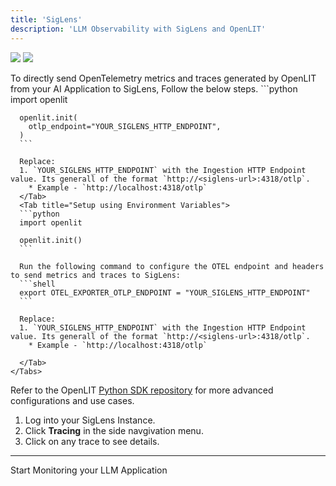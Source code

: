```yaml
---
title: 'SigLens'
description: 'LLM Observability with SigLens and OpenLIT'
---
```


<Frame>
  <img src="/images/siglens-dashboard-1.png" />
  <img src="/images/siglens-dashboard-2.png" />
</Frame>

To directly send OpenTelemetry metrics and traces generated by OpenLIT from your AI Application to SigLens, Follow the below steps.
<Steps>
  <Step title="Add the following two lines to your application code:">
    <Tabs>
      <Tab title="Setup using function arguments">
      ```python
      import openlit

      openlit.init(
        otlp_endpoint="YOUR_SIGLENS_HTTP_ENDPOINT", 
      )
      ```

      Replace:
      1. `YOUR_SIGLENS_HTTP_ENDPOINT` with the Ingestion HTTP Endpoint value. Its generall of the format `http://<siglens-url>:4318/otlp`. 
        * Example - `http://localhost:4318/otlp`
      </Tab>
      <Tab title="Setup using Environment Variables">
      ```python
      import openlit

      openlit.init()
      ```

      Run the following command to configure the OTEL endpoint and headers to send metrics and traces to SigLens:
      ```shell
      export OTEL_EXPORTER_OTLP_ENDPOINT = "YOUR_SIGLENS_HTTP_ENDPOINT"
      ```

      Replace:
      1. `YOUR_SIGLENS_HTTP_ENDPOINT` with the Ingestion HTTP Endpoint value. Its generall of the format `http://<siglens-url>:4318/otlp`. 
        * Example - `http://localhost:4318/otlp`

      </Tab>
    </Tabs>
  Refer to the OpenLIT [Python SDK repository](https://github.com/openlit/openlit/tree/main/sdk/python) for more advanced configurations and use cases.
  </Step>
  <Step title="Visualise the traces">
  1. Log into your SigLens Instance.
  1. Click **Tracing** in the side navgivation menu.
  1. Click on any trace to see details.

  </Step>
</Steps>


---

<CardGroup cols={2}>
<Card title="Integrations" href="/latest/integrations/introduction" icon='circle-nodes'>
Start Monitoring your LLM Application 
</Card>
</CardGroup>
